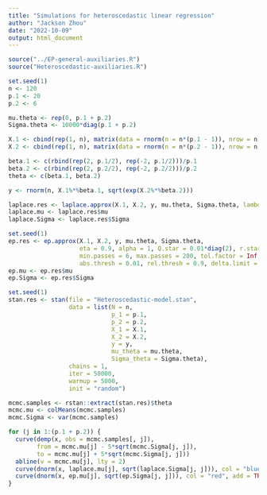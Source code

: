 ```yaml
---
title: "Simulations for heteroscedastic linear regression"
author: "Jackson Zhou"
date: "2022-10-09"
output: html_document
---
```


```r
source("../EP-general-auxiliaries.R")
source("Heteroscedastic-auxiliaries.R")
```

```r
set.seed(1)
n <- 120
p.1 <- 20
p.2 <- 6

mu.theta <- rep(0, p.1 + p.2)
Sigma.theta <- 10000*diag(p.1 + p.2)

X.1 <- cbind(rep(1, n), matrix(data = rnorm(n = n*(p.1 - 1)), nrow = n))
X.2 <- cbind(rep(1, n), matrix(data = rnorm(n = n*(p.2 - 1)), nrow = n))

beta.1 <- c(rbind(rep(2, p.1/2), rep(-2, p.1/2)))/p.1
beta.2 <- c(rbind(rep(2, p.2/2), rep(-2, p.2/2)))/p.2
theta <- c(beta.1, beta.2)

y <- rnorm(n, X.1%*%beta.1, sqrt(exp(X.2%*%beta.2)))
```

```r
laplace.res <- laplace.approx(X.1, X.2, y, mu.theta, Sigma.theta, lambda.init = 0.5, maxit = 50000)
laplace.mu <- laplace.res$mu
laplace.Sigma <- laplace.res$Sigma
```

```r
set.seed(1)
ep.res <- ep.approx(X.1, X.2, y, mu.theta, Sigma.theta, 
                    eta = 0.9, alpha = 1, Q.star = 0.01*diag(2), r.star = rep(0, 2), prec = 0,
                    min.passes = 6, max.passes = 200, tol.factor = Inf, stop.factor = Inf , 
                    abs.thresh = 0.01, rel.thresh = 0.9, delta.limit = Inf, patience = 40, verbose = T)
ep.mu <- ep.res$mu
ep.Sigma <- ep.res$Sigma
```

```r
set.seed(1)
stan.res <- stan(file = "Heteroscedastic-model.stan",
                 data = list(N = n,
                             p_1 = p.1,
                             p_2 = p.2,
                             X_1 = X.1,
                             X_2 = X.2,
                             y = y,
                             mu_theta = mu.theta,
                             Sigma_theta = Sigma.theta),
                 chains = 1,
                 iter = 50000,
                 warmup = 5000,
                 init = "random")

mcmc.samples <- rstan::extract(stan.res)$theta
mcmc.mu <- colMeans(mcmc.samples)
mcmc.Sigma <- var(mcmc.samples)
```

```r
for (j in 1:(p.1 + p.2)) {
  curve(demp(x, obs = mcmc.samples[, j]),
        from = mcmc.mu[j] - 5*sqrt(mcmc.Sigma[j, j]),
        to = mcmc.mu[j] + 5*sqrt(mcmc.Sigma[j, j]))
  abline(v = mcmc.mu[j], lty = 2)
  curve(dnorm(x, laplace.mu[j], sqrt(laplace.Sigma[j, j])), col = "blue", add = TRUE)
  curve(dnorm(x, ep.mu[j], sqrt(ep.Sigma[j, j])), col = "red", add = TRUE)
}
```
